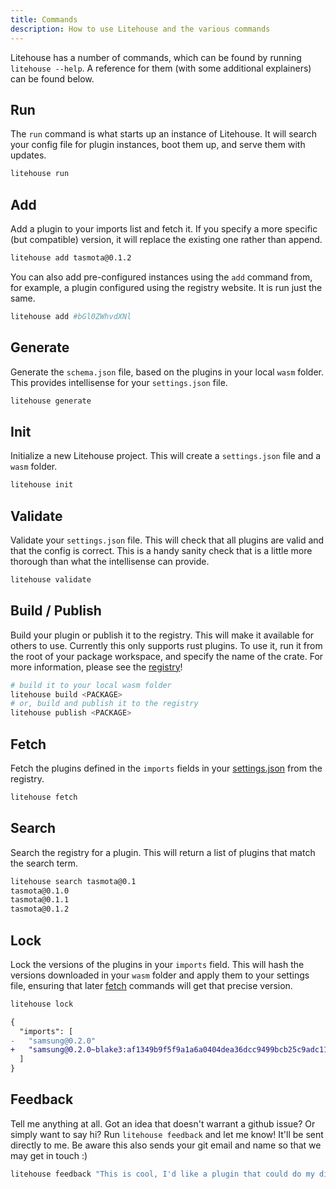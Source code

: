 ```yaml
---
title: Commands
description: How to use Litehouse and the various commands
---
```


Litehouse has a number of commands, which can be found by running `litehouse --help`. A reference for them (with some additional explainers) can be found
below.

## Run

The `run` command is what starts up an instance of Litehouse. It will search
your config file for plugin instances, boot them up, and serve them with updates.

```bash title="Terminal"
litehouse run
```

## Add

Add a plugin to your imports list and fetch it. If you specify a more specific
(but compatible) version, it will replace the existing one rather than append.

```bash title="Terminal"
litehouse add tasmota@0.1.2
```

You can also add pre-configured instances using the `add` command from, for
example, a plugin configured using the registry website. It is run just the
same.

```bash title="Terminal"
litehouse add #bGl0ZWhvdXNl
```

## Generate

Generate the `schema.json` file, based on the plugins in your local `wasm` folder. This provides intellisense for your `settings.json` file.

```bash title="Terminal"
litehouse generate
```

## Init

Initialize a new Litehouse project. This will create a `settings.json` file and a `wasm` folder.

```bash title="Terminal"
litehouse init
```

## Validate

Validate your `settings.json` file. This will check that all plugins are valid and that the config is correct. This is a handy sanity check that is a little
more thorough than what the intellisense can provide.

```bash title="Terminal"
litehouse validate
```

## Build / Publish

Build your plugin or publish it to the registry. This will make it available for others to use. Currently this only supports rust plugins. To use it, run it
from the root of your package workspace, and specify the name of the crate.
For more information, please see the [registry](/registry)!

```bash title="Terminal"
# build it to your local wasm folder
litehouse build <PACKAGE>
# or, build and publish it to the registry
litehouse publish <PACKAGE>
```

## Fetch

Fetch the plugins defined in the `imports` fields in your [settings.json](/docs/settings) from the registry.

```bash title="Terminal"
litehouse fetch
```

## Search

Search the registry for a plugin. This will return a list of plugins that match the search term.

```bash title="Terminal"
litehouse search tasmota@0.1
tasmota@0.1.0
tasmota@0.1.1
tasmota@0.1.2
```

## Lock

Lock the versions of the plugins in your `imports` field. This will hash the
versions downloaded in your `wasm` folder and apply them to your settings file,
ensuring that later [fetch](#fetch) commands will get that precise version.

```bash title="Terminal"
litehouse lock
```

```diff title="settings.json"
{
  "imports": [
-   "samsung@0.2.0"
+   "samsung@0.2.0~blake3:af1349b9f5f9a1a6a0404dea36dcc9499bcb25c9adc112b7cc9a93cae41f3262"
  ]
}
```

## Feedback

Tell me anything at all. Got an idea that doesn't warrant a github issue? Or
simply want to say hi? Run `litehouse feedback` and let me know! It'll be sent
directly to me. Be aware this also sends your git email and name so that we
may get in touch :)

```bash title="Terminal"
litehouse feedback "This is cool, I'd like a plugin that could do my dishes..."
```
